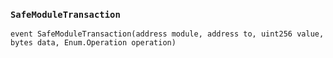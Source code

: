 ### `SafeModuleTransaction`
```solidity
event SafeModuleTransaction(address module, address to, uint256 value, bytes data, Enum.Operation operation)
```

